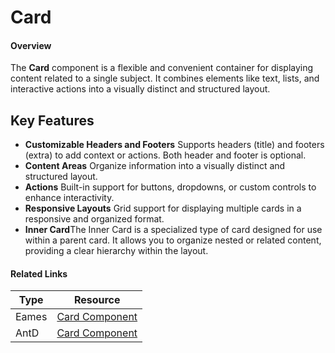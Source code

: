

<Meta of={CardStories} />

# Card

#### Overview

The **Card** component is a flexible and convenient container for displaying content related to a single subject. It combines elements like text, lists, and interactive actions into a visually distinct and structured layout.

## Key Features

- **Customizable Headers and Footers** Supports headers (title) and footers (extra) to add context or actions. Both header and footer is optional.
- **Content Areas** Organize information into a visually distinct and structured layout.
- **Actions** Built-in support for buttons, dropdowns, or custom controls to enhance interactivity.
- **Responsive Layouts** Grid support for displaying multiple cards in a responsive and organized format.
- **Inner Card**The Inner Card is a specialized type of card designed for use within a parent card. It allows you to organize nested or related content, providing a clear hierarchy within the layout.

#### Related Links

| Type  | Resource                                                                                                                                               |
| ----- | ------------------------------------------------------------------------------------------------------------------------------------------------------ |
| Eames | [Card Component](https://www.figma.com/design/veXnmignQnJz8StIq10VJ5/Eames-2.0---Foundations-%26-Components?node-id=403-0&node-type=canvas&t=B6HJWqqDsUOypZQj-0) |
| AntD | [Card Component](https://ant.design/components/card) |



<Canvas meta={CardStories.default} />
